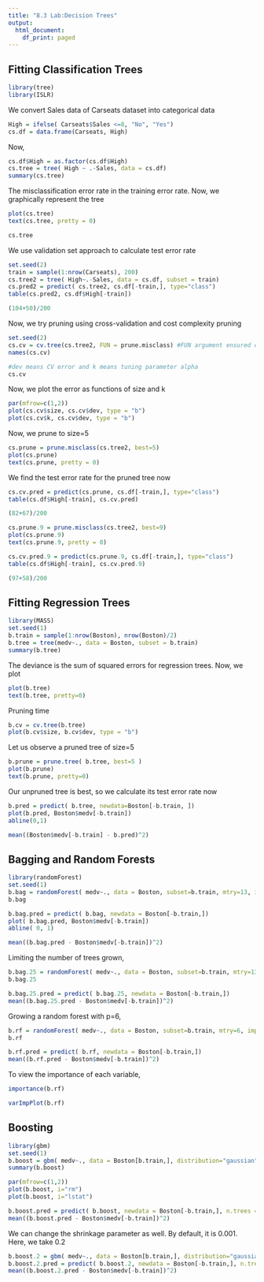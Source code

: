 ```yaml
---
title: "8.3 Lab:Decision Trees"
output:
  html_document:
    df_print: paged
---
```


## Fitting Classification Trees

```r
library(tree)
library(ISLR)
```
We convert Sales data of Carseats dataset into categorical data
```r
High = ifelse( Carseats$Sales <=8, "No", "Yes")
cs.df = data.frame(Carseats, High)
```
Now,
```r
cs.df$High = as.factor(cs.df$High)
cs.tree = tree( High ~ .-Sales, data = cs.df)
summary(cs.tree)
```
The misclassification error rate in the training error rate. Now, we graphically represent the tree
```r
plot(cs.tree)
text(cs.tree, pretty = 0)
```
```r
cs.tree
```
We use validation set approach to calculate test error rate


```r
set.seed(2)
train = sample(1:nrow(Carseats), 200)
cs.tree2 = tree( High~.-Sales, data = cs.df, subset = train)
cs.pred2 = predict( cs.tree2, cs.df[-train,], type="class")
table(cs.pred2, cs.df$High[-train])
```
```r
(104+50)/200
```
Now, we try pruning using cross-validation and cost complexity pruning
```r
set.seed(2)
cs.cv = cv.tree(cs.tree2, FUN = prune.misclass) #FUN argument ensured classification error rate in considered for both pruning and CV instead of the default, deviance metric
names(cs.cv)
```
```r
#dev means CV error and k means tuning parameter alpha
cs.cv
```
Now, we plot the error as functions of size and k
```r
par(mfrow=c(1,2))
plot(cs.cv$size, cs.cv$dev, type = "b")
plot(cs.cv$k, cs.cv$dev, type = "b")
```
Now, we prune to size=5
```r
cs.prune = prune.misclass(cs.tree2, best=5)
plot(cs.prune)
text(cs.prune, pretty = 0)
```
We find the test error rate for the pruned tree now
```r
cs.cv.pred = predict(cs.prune, cs.df[-train,], type="class")
table(cs.df$High[-train], cs.cv.pred)
```
```r
(82+67)/200
```
```r
cs.prune.9 = prune.misclass(cs.tree2, best=9)
plot(cs.prune.9)
text(cs.prune.9, pretty = 0)
```
```r
cs.cv.pred.9 = predict(cs.prune.9, cs.df[-train,], type="class")
table(cs.df$High[-train], cs.cv.pred.9)
```
```r
(97+58)/200
```

## Fitting Regression Trees

```r
library(MASS)
set.seed(1)
b.train = sample(1:nrow(Boston), nrow(Boston)/2)
b.tree = tree(medv~., data = Boston, subset = b.train)
summary(b.tree)
```
The deviance is the sum of squared errors for regression trees. Now, we plot
```r
plot(b.tree)
text(b.tree, pretty=0)
```
Pruning time
```r
b.cv = cv.tree(b.tree)
plot(b.cv$size, b.cv$dev, type = "b")
```
Let us observe a pruned tree of size=5
```r
b.prune = prune.tree( b.tree, best=5 )
plot(b.prune)
text(b.prune, pretty=0)
```
Our unpruned tree is best, so we calculate its test error rate now
```r
b.pred = predict( b.tree, newdata=Boston[-b.train, ])
plot(b.pred, Boston$medv[-b.train])
abline(0,1)
```
```r
mean((Boston$medv[-b.train] - b.pred)^2)
```

## Bagging and Random Forests

```r
library(randomForest)
set.seed(1)
b.bag = randomForest( medv~., data = Boston, subset=b.train, mtry=13, importance=T)
b.bag
```
```r
b.bag.pred = predict( b.bag, newdata = Boston[-b.train,])
plot( b.bag.pred, Boston$medv[-b.train])
abline( 0, 1)
```
```r
mean((b.bag.pred - Boston$medv[-b.train])^2)
```
Limiting the number of trees grown,
```r
b.bag.25 = randomForest( medv~., data = Boston, subset=b.train, mtry=13, ntree = 25)
b.bag.25
```
```r
b.bag.25.pred = predict( b.bag.25, newdata = Boston[-b.train,])
mean((b.bag.25.pred - Boston$medv[-b.train])^2)
```
Growing a random forest with p=6,
```r
b.rf = randomForest( medv~., data = Boston, subset=b.train, mtry=6, importance=T)
b.rf
```
```r
b.rf.pred = predict( b.rf, newdata = Boston[-b.train,])
mean((b.rf.pred - Boston$medv[-b.train])^2)
```
To view the importance of each variable,
```r
importance(b.rf)
```
```r
varImpPlot(b.rf)
```

## Boosting

```r
library(gbm)
set.seed(1)
b.boost = gbm( medv~., data = Boston[b.train,], distribution="gaussian", n.trees = 5000, interaction.depth = 4)
summary(b.boost)
```
```r
par(mfrow=c(1,2))
plot(b.boost, i="rm")
plot(b.boost, i="lstat")
```
```r
b.boost.pred = predict( b.boost, newdata = Boston[-b.train,], n.trees = 5000)
mean((b.boost.pred - Boston$medv[-b.train])^2)
```
We can change the shrinkage parameter as well. By default, it is 0.001. Here, we take 0.2
```r
b.boost.2 = gbm( medv~., data = Boston[b.train,], distribution="gaussian", n.trees = 5000, interaction.depth = 4, shrinkage = 0.2, verbose = F)
b.boost.2.pred = predict( b.boost.2, newdata = Boston[-b.train,], n.trees = 5000)
mean((b.boost.2.pred - Boston$medv[-b.train])^2)
```
